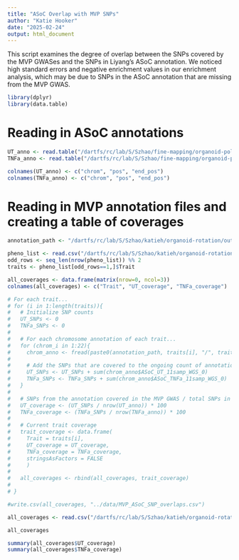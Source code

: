 ```yaml
---
title: "ASoC Overlap with MVP SNPs"
author: "Katie Hooker"
date: "2025-02-24"
output: html_document
---
```


This script examines the degree of overlap between the SNPs covered by the MVP GWASes and the SNPs in Liyang's ASoC annotation. We noticed high standard errors and negative enrichment values in our enrichment analysis, which may be due to SNPs in the ASoC annotation that are missing from the MVP GWAS.

```r
library(dplyr)
library(data.table)
```

# Reading in ASoC annotations
```r
UT_anno <- read.table("/dartfs/rc/lab/S/Szhao/fine-mapping/organoid-polyfun/bed_dir/ASoC_UT_11samp_WGS_0.1_lifted.bed", sep="\t")
TNFa_anno <- read.table("/dartfs/rc/lab/S/Szhao/fine-mapping/organoid-polyfun/bed_dir/ASoC_TNFa_11samp_WGS_0.1_lifted.bed", sep="\t")

colnames(UT_anno) <- c("chrom", "pos", "end_pos")
colnames(TNFa_anno) <- c("chrom", "pos", "end_pos")

```

# Reading in MVP annotation files and creating a table of coverages
```r
annotation_path <- "/dartfs/rc/lab/S/Szhao/katieh/organoid-rotation/outputs/annotations/"

pheno_list <- read.csv("/dartfs/rc/lab/S/Szhao/katieh/organoid-rotation/data/MVP_pheno_list.csv")
odd_rows <- seq_len(nrow(pheno_list)) %% 2
traits <- pheno_list[odd_rows==1,]$Trait

all_coverages <- data.frame(matrix(nrow=0, ncol=3))
colnames(all_coverages) <- c("Trait", "UT_coverage", "TNFa_coverage")

# For each trait...
# for (i in 1:length(traits)){
#   # Initialize SNP counts
#   UT_SNPs <- 0
#   TNFa_SNPs <- 0
#   
#   # For each chromosome annotation of each trait...
#   for (chrom_i in 1:22){
#     chrom_anno <- fread(paste0(annotation_path, traits[i], "/", traits[i], ".", chrom_i, ".annot.gz"))
#     
#     # Add the SNPs that are covered to the ongoing count of annotation SNPs that are in the MVP GWAS
#     UT_SNPs <- UT_SNPs + sum(chrom_anno$ASoC_UT_11samp_WGS_0)
#     TNFa_SNPs <- TNFa_SNPs + sum(chrom_anno$ASoC_TNFa_11samp_WGS_0)
#   }
#   
#   # SNPs from the annotation covered in the MVP GWAS / total SNPs in the annotation * 100
#   UT_coverage <- (UT_SNPs / nrow(UT_anno)) * 100
#   TNFa_coverage <- (TNFa_SNPs / nrow(TNFa_anno)) * 100
#   
#   # Current trait coverage
#   trait_coverage <- data.frame(
#     Trait = traits[i],
#     UT_coverage = UT_coverage,
#     TNFa_coverage = TNFa_coverage,
#     stringsAsFactors = FALSE
#     )  
#   
#   all_coverages <- rbind(all_coverages, trait_coverage)
# 
# }

#write.csv(all_coverages, "../data/MVP_ASoC_SNP_overlaps.csv")

```


```r
all_coverages <- read.csv("/dartfs/rc/lab/S/Szhao/katieh/organoid-rotation/data/MVP_ASoC_SNP_overlaps.csv", header = TRUE)

all_coverages

summary(all_coverages$UT_coverage)
summary(all_coverages$TNFa_coverage)

```


